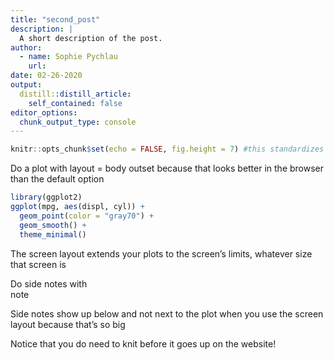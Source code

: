 ```yaml
---
title: "second_post"
description: |
  A short description of the post.
author:
  - name: Sophie Pychlau
    url: 
date: 02-26-2020
output:
  distill::distill_article:
    self_contained: false
editor_options: 
  chunk_output_type: console
---
```


```r
knitr::opts_chunk$set(echo = FALSE, fig.height = 7) #this standardizes the height of everything in this post
```

Do a plot with layout = body outset because that looks better in the browser than the default option

```r

library(ggplot2)
ggplot(mpg, aes(displ, cyl)) +
  geom_point(color = "gray70") +
  geom_smooth() +
  theme_minimal()

```

The screen layout extends your plots to the screen's limits, whatever size that screen is

Do side notes with <aside> note <aside> 

Side notes show up below and not next to the plot when you use the screen layout because that's so big

Notice that you do need to knit before it goes up on the website!